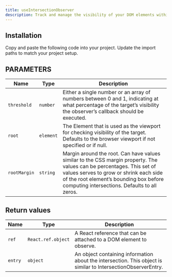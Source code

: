 ```yaml
---
title: useIntersectionObserver
description: Track and manage the visibility of your DOM elements within the viewport with useIntersectionObserver.
---
```


<ComponentPreview name="demos/hooks/use-intersection-observer" />

## Installation

<Steps>
  <Step>Copy and paste the following code into your project.</Step>
  <ComponentSource name="hooks/use-intersection-observer" />
  <Step>Update the import paths to match your project setup.</Step>
</Steps>

## PARAMETERS

| Name         | Type      | Description                                                                                                                                                                                                                                                |
| ------------ | --------- | ---------------------------------------------------------------------------------------------------------------------------------------------------------------------------------------------------------------------------------------------------------- |
| `threshold`  | `number`  | Either a single number or an array of numbers between 0 and 1, indicating at what percentage of the target’s visibility the observer’s callback should be executed.                                                                                        |
| `root`       | `element` | The Element that is used as the viewport for checking visibility of the target. Defaults to the browser viewport if not specified or if null.                                                                                                              |
| `rootMargin` | `string`  | Margin around the root. Can have values similar to the CSS margin property. The values can be percentages. This set of values serves to grow or shrink each side of the root element’s bounding box before computing intersections. Defaults to all zeros. |

## Return values

| Name    | Type               | Description                                                                                                   |
| ------- | ------------------ | ------------------------------------------------------------------------------------------------------------- |
| `ref`   | `React.ref.object` | A React reference that can be attached to a DOM element to observe.                                           |
| `entry` | `object`           | An object containing information about the intersection. This object is similar to IntersectionObserverEntry. |
